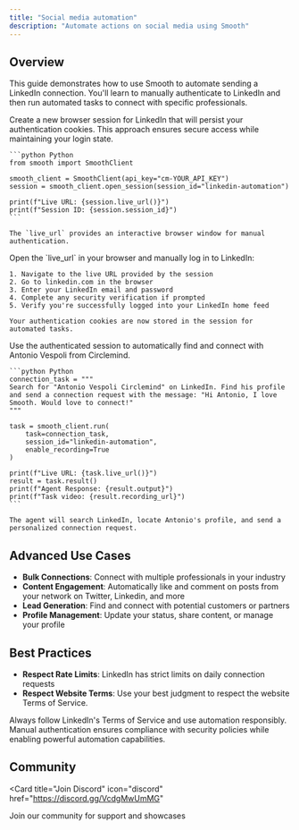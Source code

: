 ```yaml
---
title: "Social media automation"
description: "Automate actions on social media using Smooth"
---
```


## Overview

This guide demonstrates how to use Smooth to automate sending a LinkedIn connection. You'll learn to manually authenticate to LinkedIn and then run automated tasks to connect with specific professionals.

<Steps>
  <Step title="Launch LinkedIn Session">
    Create a new browser session for LinkedIn that will persist your authentication cookies. This approach ensures secure access while maintaining your login state.

    ```python Python
    from smooth import SmoothClient

    smooth_client = SmoothClient(api_key="cm-YOUR_API_KEY")
    session = smooth_client.open_session(session_id="linkedin-automation")

    print(f"Live URL: {session.live_url()}")
    print(f"Session ID: {session.session_id}")
    ```

    The `live_url` provides an interactive browser window for manual authentication.
  </Step>
  
  <Step title="Authenticate to LinkedIn">
    Open the `live_url` in your browser and manually log in to LinkedIn:

    1. Navigate to the live URL provided by the session
    2. Go to linkedin.com in the browser
    3. Enter your LinkedIn email and password
    4. Complete any security verification if prompted
    5. Verify you're successfully logged into your LinkedIn home feed

    Your authentication cookies are now stored in the session for automated tasks.
  </Step>
  
  <Step title="Automate Connection Request">
    Use the authenticated session to automatically find and connect with Antonio Vespoli from Circlemind.

    ```python Python
    connection_task = """
    Search for "Antonio Vespoli Circlemind" on LinkedIn. Find his profile and send a connection request with the message: "Hi Antonio, I love Smooth. Would love to connect!"
    """

    task = smooth_client.run(
        task=connection_task,
        session_id="linkedin-automation",
        enable_recording=True
    )

    print(f"Live URL: {task.live_url()}")
    result = task.result()
    print(f"Agent Response: {result.output}")
    print(f"Task video: {result.recording_url}")
    ```

    The agent will search LinkedIn, locate Antonio's profile, and send a personalized connection request.
  </Step>
</Steps>

## Advanced Use Cases

- **Bulk Connections**: Connect with multiple professionals in your industry
- **Content Engagement**: Automatically like and comment on posts from your network on Twitter, Linkedin, and more
- **Lead Generation**: Find and connect with potential customers or partners
- **Profile Management**: Update your status, share content, or manage your profile

## Best Practices

- **Respect Rate Limits**: LinkedIn has strict limits on daily connection requests
- **Respect Website Terms**: Use your best judgment to respect the website Terms of Service.

<Note>
  Always follow LinkedIn's Terms of Service and use automation responsibly. Manual authentication ensures compliance with security policies while enabling powerful automation capabilities.
</Note>

## Community

<Card
  title="Join Discord"
  icon="discord"
  href="https://discord.gg/VcdgMwUmMG"
>
  Join our community for support and showcases
</Card>